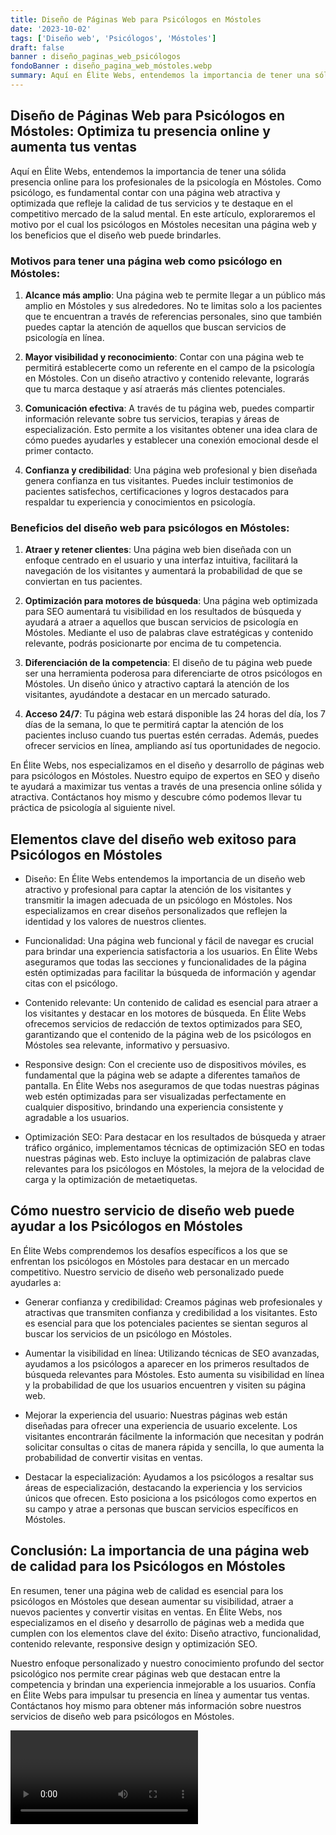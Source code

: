 ```yaml
---
title: Diseño de Páginas Web para Psicólogos en Móstoles
date: '2023-10-02'
tags: ['Diseño web', 'Psicólogos', 'Móstoles']
draft: false
banner : diseño_paginas_web_psicólogos
fondoBanner : diseño_pagina_web_móstoles.webp
summary: Aquí en Élite Webs, entendemos la importancia de tener una sólida presencia online para los profesionales de la psicología en Móstoles. Como psicólogo, es fundamental contar con una página web atractiva y optimizada que refleje la calidad de tus servicios y te destaque en el competitivo mercado de la salud mental. En este artículo, exploraremos el motivo por el cual los psicólogos en Móstoles necesitan una página web y los beneficios que el diseño web puede brindarles.
---
```


## Diseño de Páginas Web para Psicólogos en Móstoles: Optimiza tu presencia online y aumenta tus ventas

Aquí en Élite Webs, entendemos la importancia de tener una sólida presencia online para los profesionales de la psicología en Móstoles. Como psicólogo, es fundamental contar con una página web atractiva y optimizada que refleje la calidad de tus servicios y te destaque en el competitivo mercado de la salud mental. En este artículo, exploraremos el motivo por el cual los psicólogos en Móstoles necesitan una página web y los beneficios que el diseño web puede brindarles.

### Motivos para tener una página web como psicólogo en Móstoles:

1. **Alcance más amplio**: Una página web te permite llegar a un público más amplio en Móstoles y sus alrededores. No te limitas solo a los pacientes que te encuentran a través de referencias personales, sino que también puedes captar la atención de aquellos que buscan servicios de psicología en línea.

2. **Mayor visibilidad y reconocimiento**: Contar con una página web te permitirá establecerte como un referente en el campo de la psicología en Móstoles. Con un diseño atractivo y contenido relevante, lograrás que tu marca destaque y así atraerás más clientes potenciales.

3. **Comunicación efectiva**: A través de tu página web, puedes compartir información relevante sobre tus servicios, terapias y áreas de especialización. Esto permite a los visitantes obtener una idea clara de cómo puedes ayudarles y establecer una conexión emocional desde el primer contacto.

4. **Confianza y credibilidad**: Una página web profesional y bien diseñada genera confianza en tus visitantes. Puedes incluir testimonios de pacientes satisfechos, certificaciones y logros destacados para respaldar tu experiencia y conocimientos en psicología.

### Beneficios del diseño web para psicólogos en Móstoles:

1. **Atraer y retener clientes**: Una página web bien diseñada con un enfoque centrado en el usuario y una interfaz intuitiva, facilitará la navegación de los visitantes y aumentará la probabilidad de que se conviertan en tus pacientes.

2. **Optimización para motores de búsqueda**: Una página web optimizada para SEO aumentará tu visibilidad en los resultados de búsqueda y ayudará a atraer a aquellos que buscan servicios de psicología en Móstoles. Mediante el uso de palabras clave estratégicas y contenido relevante, podrás posicionarte por encima de tu competencia.

3. **Diferenciación de la competencia**: El diseño de tu página web puede ser una herramienta poderosa para diferenciarte de otros psicólogos en Móstoles. Un diseño único y atractivo captará la atención de los visitantes, ayudándote a destacar en un mercado saturado.

4. **Acceso 24/7**: Tu página web estará disponible las 24 horas del día, los 7 días de la semana, lo que te permitirá captar la atención de los pacientes incluso cuando tus puertas estén cerradas. Además, puedes ofrecer servicios en línea, ampliando así tus oportunidades de negocio.

En Élite Webs, nos especializamos en el diseño y desarrollo de páginas web para psicólogos en Móstoles. Nuestro equipo de expertos en SEO y diseño te ayudará a maximizar tus ventas a través de una presencia online sólida y atractiva. Contáctanos hoy mismo y descubre cómo podemos llevar tu práctica de psicología al siguiente nivel.

<GifSeo />

<Cta />

## Elementos clave del diseño web exitoso para Psicólogos en Móstoles

- Diseño: En Élite Webs entendemos la importancia de un diseño web atractivo y profesional para captar la atención de los visitantes y transmitir la imagen adecuada de un psicólogo en Móstoles. Nos especializamos en crear diseños personalizados que reflejen la identidad y los valores de nuestros clientes.

- Funcionalidad: Una página web funcional y fácil de navegar es crucial para brindar una experiencia satisfactoria a los usuarios. En Élite Webs aseguramos que todas las secciones y funcionalidades de la página estén optimizadas para facilitar la búsqueda de información y agendar citas con el psicólogo.

- Contenido relevante: Un contenido de calidad es esencial para atraer a los visitantes y destacar en los motores de búsqueda. En Élite Webs ofrecemos servicios de redacción de textos optimizados para SEO, garantizando que el contenido de la página web de los psicólogos en Móstoles sea relevante, informativo y persuasivo.

- Responsive design: Con el creciente uso de dispositivos móviles, es fundamental que la página web se adapte a diferentes tamaños de pantalla. En Élite Webs nos aseguramos de que todas nuestras páginas web estén optimizadas para ser visualizadas perfectamente en cualquier dispositivo, brindando una experiencia consistente y agradable a los usuarios.

- Optimización SEO: Para destacar en los resultados de búsqueda y atraer tráfico orgánico, implementamos técnicas de optimización SEO en todas nuestras páginas web. Esto incluye la optimización de palabras clave relevantes para los psicólogos en Móstoles, la mejora de la velocidad de carga y la optimización de metaetiquetas.

## Cómo nuestro servicio de diseño web puede ayudar a los Psicólogos en Móstoles

En Élite Webs comprendemos los desafíos específicos a los que se enfrentan los psicólogos en Móstoles para destacar en un mercado competitivo. Nuestro servicio de diseño web personalizado puede ayudarles a:

- Generar confianza y credibilidad: Creamos páginas web profesionales y atractivas que transmiten confianza y credibilidad a los visitantes. Esto es esencial para que los potenciales pacientes se sientan seguros al buscar los servicios de un psicólogo en Móstoles.

- Aumentar la visibilidad en línea: Utilizando técnicas de SEO avanzadas, ayudamos a los psicólogos a aparecer en los primeros resultados de búsqueda relevantes para Móstoles. Esto aumenta su visibilidad en línea y la probabilidad de que los usuarios encuentren y visiten su página web.

- Mejorar la experiencia del usuario: Nuestras páginas web están diseñadas para ofrecer una experiencia de usuario excelente. Los visitantes encontrarán fácilmente la información que necesitan y podrán solicitar consultas o citas de manera rápida y sencilla, lo que aumenta la probabilidad de convertir visitas en ventas.

- Destacar la especialización: Ayudamos a los psicólogos a resaltar sus áreas de especialización, destacando la experiencia y los servicios únicos que ofrecen. Esto posiciona a los psicólogos como expertos en su campo y atrae a personas que buscan servicios específicos en Móstoles.

## Conclusión: La importancia de una página web de calidad para los Psicólogos en Móstoles

En resumen, tener una página web de calidad es esencial para los psicólogos en Móstoles que desean aumentar su visibilidad, atraer a nuevos pacientes y convertir visitas en ventas. En Élite Webs, nos especializamos en el diseño y desarrollo de páginas web a medida que cumplen con los elementos clave del éxito: Diseño atractivo, funcionalidad, contenido relevante, responsive design y optimización SEO.

Nuestro enfoque personalizado y nuestro conocimiento profundo del sector psicológico nos permite crear páginas web que destacan entre la competencia y brindan una experiencia inmejorable a los usuarios. Confía en Élite Webs para impulsar tu presencia en línea y aumentar tus ventas. Contáctanos hoy mismo para obtener más información sobre nuestros servicios de diseño web para psicólogos en Móstoles.

<Video />

<CtaBot job='Psicólogos' city='Móstoles'/>

<Gmaps query='Móstoles+españa+maps' />